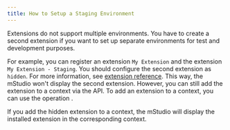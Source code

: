 ```yaml
---
title: How to Setup a Staging Environment
---
```



Extensions do not support multiple environments.
You have to create a second extension if you want to set up separate environments for test and development purposes.

For example, you can register an extension `My Extension` and the extension `My Extension - Staging`.
You should configure the second extension as `hidden`.
For more information, see [extension reference](../../reference/extensions).
This way, the mStudio won't display the second extension.
However, you can still add the extension to a context via the API.
To add an extension to a context, you can use the operation <OperationLink operation="extension-create-extension-instance" />.

If you add the hidden extension to a context, the mStudio will display the installed extension in the corresponding context.
